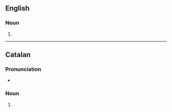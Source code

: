 {{also|Arsenals}}

==English==

===Noun===
{{head|en|noun form}}

# {{plural of|en|arsenal}}

----

==Catalan==

===Pronunciation===
* {{ca-IPA}}

===Noun===
{{head|ca|noun form}}

# {{plural of|ca|arsenal}}